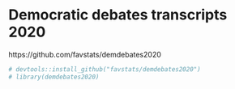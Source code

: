 
# Democratic debates transcripts 2020  

https://github.com/favstats/demdebates2020  

```r
# devtools::install_github("favstats/demdebates2020")
# library(demdebates2020)
```

